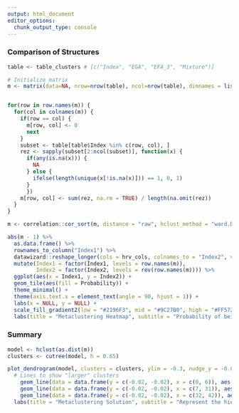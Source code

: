 ```yaml
---
output: html_document
editor_options: 
  chunk_output_type: console
---
```



### Comparison of Structures


```r
table <- table_clusters # [c("Index", "EGA", "EFA_3", "Mixture")]

# Initialize matrix
m <- matrix(data=NA, nrow=nrow(table), ncol=nrow(table), dimnames = list(table$Index, table$Index))


for(row in row.names(m)) {
  for(col in colnames(m)) {
    if(row == col) {
      m[row, col] <- 0
      next
    } 
    subset <- table[table$Index %in% c(row, col), ]
    rez <- sapply(subset[2:ncol(subset)], function(x) {
      if(any(is.na(x))) {
        NA
      } else {
        ifelse(length(unique(x[!is.na(x)])) == 1, 0, 1)
      }
      })
    m[row, col] <- sum(rez, na.rm = TRUE) / length(na.omit(rez))
  }
}
```


```r
m <- correlation::cor_sort(m, distance = "raw", hclust_method = "ward.D2")

abs(m - 1) %>% 
  as.data.frame() %>% 
  rownames_to_column("Index1") %>% 
  datawizard::reshape_longer(cols = hrv_cols, colnames_to = "Index2", values_to = "Probability") %>% 
  mutate(Index1 = factor(Index1, levels = row.names(m)),
         Index2 = factor(Index2, levels = rev(row.names(m)))) %>% 
  ggplot(aes(x = Index1, y = Index2)) +
  geom_tile(aes(fill = Probability)) +
  theme_minimal() +
  theme(axis.text.x = element_text(angle = 90, hjust = 1)) +
  labs(x = NULL, y = NULL) +
  scale_fill_gradient2(low = "#2196F3", mid = "#9C27B0", high = "#FF5722", midpoint = 0.5) +
  labs(title = "Metaclustering Heatmap", subtitle = "Probability of being grouped together accross multiple methods.")
```

### Summary

```r
model <- hclust(as.dist(m)) 
clusters <- cutree(model, h = 0.65)

plot_dendrogram(model, clusters = clusters, ylim = -0.3, nudge_y = -0.04, angle = 90, points = FALSE, h = 0.65) +
  # Lines to show "larger" clusters
    geom_line(data = data.frame(y = c(-0.02, -0.02), x = c(0, 6)), aes(x = x, y = y), size = 0.5, color = "#607D8B") +
    geom_line(data = data.frame(y = c(-0.02, -0.02), x = c(7, 31)), aes(x = x, y = y), size = 0.5, color = "#607D8B") +
    geom_line(data = data.frame(y = c(-0.02, -0.02), x = c(32, 42)), aes(x = x, y = y), size = 0.5, color = "#607D8B") +
  labs(title = "Metaclustering Solution", subtitle = "Represent the hierachical structure of the probability of being grouped together over a variety of methods.")
```

